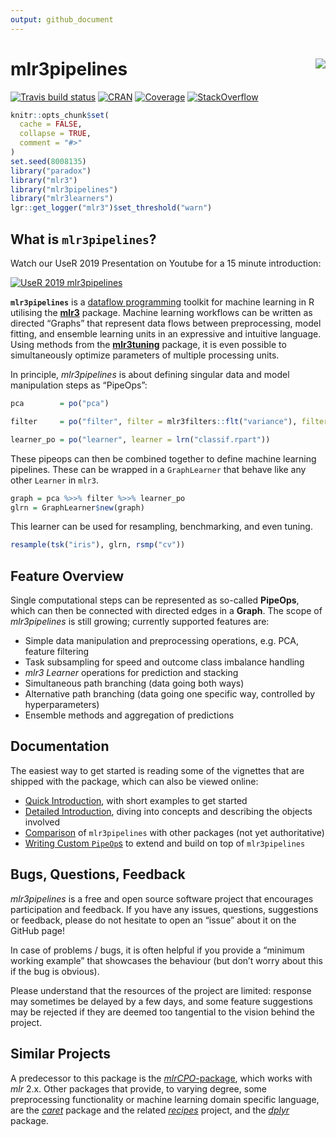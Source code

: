 ```yaml
---
output: github_document
---
```


# mlr3pipelines <img src="man/figures/logo.png" align="right" />

[![Travis build status](https://travis-ci.org/mlr-org/mlr3pipelines.svg?branch=master)](https://travis-ci.org/mlr-org/mlr3pipelines)
[![CRAN](https://www.r-pkg.org/badges/version/mlr3pipelines)](https://cran.r-project.org/package=mlr3pipelines)
[![Coverage](https://codecov.io/github/mlr-org/mlr3pipelines/branch/master/graphs/badge.svg)](https://codecov.io/github/mlr-org/mlr3pipelines)
[![StackOverflow](https://img.shields.io/badge/stackoverflow-mlr3-orange.svg)](https://stackoverflow.com/questions/tagged/mlr3)

```r
knitr::opts_chunk$set(
  cache = FALSE,
  collapse = TRUE,
  comment = "#>"
)
set.seed(8008135)
library("paradox")
library("mlr3")
library("mlr3pipelines")
library("mlr3learners")
lgr::get_logger("mlr3")$set_threshold("warn")
```

## What is `mlr3pipelines`?

Watch our UseR 2019 Presentation on Youtube for a 15 minute introduction:

[![UseR 2019 mlr3pipelines](https://img.youtube.com/vi/gEW5RxkbQuQ/0.jpg)](https://www.youtube.com/watch?v=gEW5RxkbQuQ)

**`mlr3pipelines`** is a [dataflow programming](https://en.wikipedia.org/wiki/Dataflow_programming) toolkit for machine learning in R utilising the **[mlr3](https://github.com/mlr-org/mlr3)** package. Machine learning workflows can be written as directed "Graphs" that represent data flows between preprocessing, model fitting, and ensemble learning units in an expressive and intuitive language. Using methods from the **[mlr3tuning](https://github.com/mlr-org/mlr3tuning)** package, it is even possible to simultaneously optimize parameters of multiple processing units.

In principle, *mlr3pipelines* is about defining singular data and model manipulation steps as "PipeOps":
```r
pca        = po("pca")

filter     = po("filter", filter = mlr3filters::flt("variance"), filter.frac = 0.5)

learner_po = po("learner", learner = lrn("classif.rpart"))
```

These pipeops can then be combined together to define machine learning pipelines. These can be wrapped in a `GraphLearner` that behave like any other `Learner` in `mlr3`.
```r
graph = pca %>>% filter %>>% learner_po
glrn = GraphLearner$new(graph)
```
This learner can be used for resampling, benchmarking, and even tuning.
```r
resample(tsk("iris"), glrn, rsmp("cv"))
```
## Feature Overview

Single computational steps can be represented as so-called **PipeOps**, which can then be connected with directed edges in a **Graph**. The scope of *mlr3pipelines* is still growing; currently supported features are:

* Simple data manipulation and preprocessing operations, e.g. PCA, feature filtering
* Task subsampling for speed and outcome class imbalance handling
* *mlr3* *Learner* operations for prediction and stacking
* Simultaneous path branching (data going both ways)
* Alternative path branching (data going one specific way, controlled by hyperparameters)
* Ensemble methods and aggregation of predictions

## Documentation

The easiest way to get started is reading some of the vignettes that are shipped with the package, which can also be viewed online:

* [Quick Introduction](https://mlr3book.mlr-org.com/pipelines.html), with short examples to get started
* [Detailed Introduction](https://mlr-org.github.io/mlr3pipelines/articles/introduction.html), diving into concepts and describing the objects involved
* [Comparison](https://mlr3pipelines.mlr-org.com/articles/comparison_mlr3pipelines_mlr_sklearn.html) of `mlr3pipelines` with other packages (not yet authoritative)
* [Writing Custom `PipeOp`s](https://mlr3book.mlr-org.com/extending-mlr3pipelines.html) to extend and build on top of `mlr3pipelines`

## Bugs, Questions, Feedback

*mlr3pipelines* is a free and open source software project that encourages participation and feedback. If you have any issues, questions, suggestions or feedback, please do not hesitate to open an "issue" about it on the GitHub page!

In case of problems / bugs, it is often helpful if you provide a "minimum working example" that showcases the behaviour (but don't worry about this if the bug is obvious).

Please understand that the resources of the project are limited: response may sometimes be delayed by a few days, and some feature suggestions may be rejected if they are deemed too tangential to the vision behind the project.

## Similar Projects

A predecessor to this package is the [*mlrCPO*-package](https://github.com/mlr-org/mlrCPO), which works with *mlr* 2.x. Other packages that provide, to varying degree, some preprocessing functionality or machine learning domain specific language, are the *[caret](https://github.com/topepo/caret)* package and the related *[recipes](https://tidymodels.github.io/recipes/)* project, and the *[dplyr](https://github.com/tidyverse/dplyr)* package.
